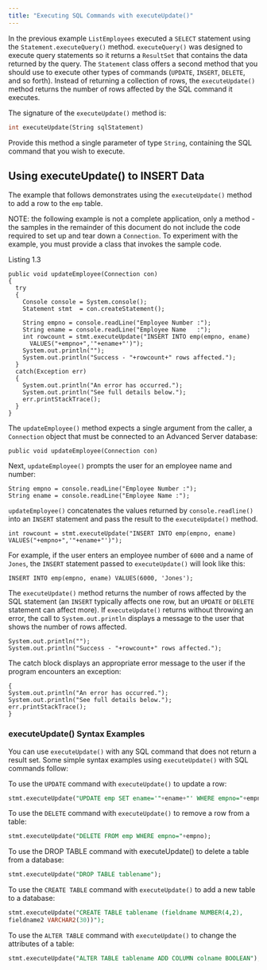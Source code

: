 ```yaml
---
title: "Executing SQL Commands with executeUpdate()"
---
```


<div id="executing_sql_commands_with_executeUpdate" class="registered_link"></div>

In the previous example `ListEmployees` executed a `SELECT` statement using the `Statement.executeQuery()` method. `executeQuery()` was designed to execute query statements so it returns a `ResultSet` that contains the data returned by the query. The `Statement` class offers a second method that you should use to execute other types of commands (`UPDATE`, `INSERT`, `DELETE`, and so forth). Instead of returning a collection of rows, the `executeUpdate()` method returns the number of rows affected by the SQL command it executes.

The signature of the `executeUpdate()` method is:

```sql
int executeUpdate(String sqlStatement)
```

Provide this method a single parameter of type `String`, containing the SQL command that you wish to execute.

## Using executeUpdate() to INSERT Data

The example that follows demonstrates using the `executeUpdate()` method to add a row to the `emp` table.

NOTE: the following example is not a complete application, only a method - the samples in the remainder of this document do not include the code required to set up and tear down a `Connection`. To experiment with the example, you must provide a class that invokes the sample code.

Listing 1.3

```text
public void updateEmployee(Connection con)
{
  try
  {
    Console console = System.console();
    Statement stmt  = con.createStatement();

    String empno = console.readLine("Employee Number :");
    String ename = console.readLine("Employee Name   :");
    int rowcount = stmt.executeUpdate("INSERT INTO emp(empno, ename)
      VALUES("+empno+",'"+ename+"')");
    System.out.println("");
    System.out.println("Success - "+rowcount+" rows affected.");
  }
  catch(Exception err)
  {
    System.out.println("An error has occurred.");
    System.out.println("See full details below.");
    err.printStackTrace();
  }
}
```

The `updateEmployee()` method expects a single argument from the caller, a `Connection` object that must be connected to an Advanced Server database:

```text
public void updateEmployee(Connection con)
```

Next, `updateEmployee()` prompts the user for an employee name and number:

```text
String empno = console.readLine("Employee Number :");
String ename = console.readLine("Employee Name :");
```

`updateEmployee()` concatenates the values returned by `console.readline()` into an `INSERT` statement and pass the result to the `executeUpdate()` method.

```text
int rowcount = stmt.executeUpdate("INSERT INTO emp(empno, ename)
VALUES("+empno+",'"+ename+"')");
```

For example, if the user enters an employee number of `6000` and a name of `Jones`, the `INSERT` statement passed to `executeUpdate()` will look like this:

```text
INSERT INTO emp(empno, ename) VALUES(6000, 'Jones');
```

The `executeUpdate()` method returns the number of rows affected by the SQL statement (an `INSERT` typically affects one row, but an `UPDATE` or `DELETE` statement can affect more). If `executeUpdate()` returns without throwing an error, the call to `System.out.println` displays a message to the user that shows the number of rows affected.

```text
System.out.println("");
System.out.println("Success - "+rowcount+" rows affected.");
```

The catch block displays an appropriate error message to the user if the program encounters an exception:

```text
{
System.out.println("An error has occurred.");
System.out.println("See full details below.");
err.printStackTrace();
}
```

### executeUpdate() Syntax Examples

You can use `executeUpdate()` with any SQL command that does not return a result set. Some simple syntax examples using `executeUpdate()` with SQL commands follow:

To use the `UPDATE` command with `executeUpdate()` to update a row:

```sql
stmt.executeUpdate("UPDATE emp SET ename='"+ename+"' WHERE empno="+empno);
```

To use the `DELETE` command with `executeUpdate()` to remove a row from a table:

```sql
stmt.executeUpdate("DELETE FROM emp WHERE empno="+empno);
```

To use the DROP TABLE command with executeUpdate() to delete a table from a database:

```sql
stmt.executeUpdate("DROP TABLE tablename");
```

To use the `CREATE TABLE` command with `executeUpdate()` to add a new table to a database:

```sql
stmt.executeUpdate("CREATE TABLE tablename (fieldname NUMBER(4,2),
fieldname2 VARCHAR2(30))");
```

To use the `ALTER TABLE` command with `executeUpdate()` to change the attributes of a table:

```sql
stmt.executeUpdate("ALTER TABLE tablename ADD COLUMN colname BOOLEAN");
```
